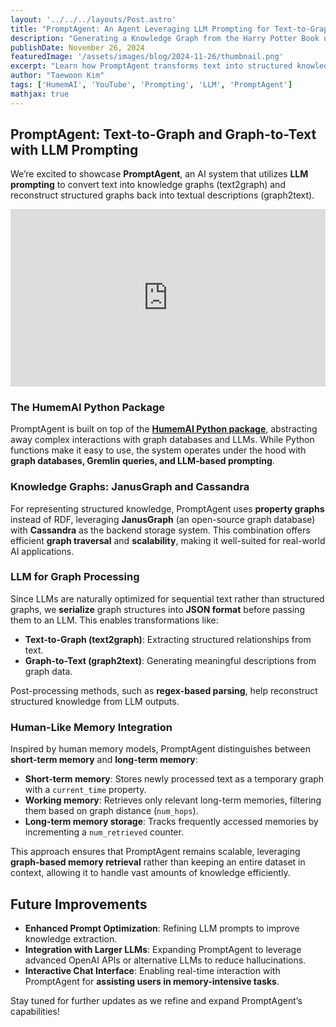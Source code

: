 ```yaml
---
layout: '../../../layouts/Post.astro'
title: "PromptAgent: An Agent Leveraging LLM Prompting for Text-to-Graph and Graph-to-Text"
description: "Generating a Knowledge Graph from the Harry Potter Book using LLM prompting."
publishDate: November 26, 2024
featuredImage: '/assets/images/blog/2024-11-26/thumbnail.png'
excerpt: "Learn how PromptAgent transforms text into structured knowledge graphs and back using LLM-based prompting."
author: "Taewoon Kim"
tags: ['HumemAI', 'YouTube', 'Prompting', 'LLM', 'PromptAgent']
mathjax: true
---
```


## PromptAgent: Text-to-Graph and Graph-to-Text with LLM Prompting

We’re excited to showcase **PromptAgent**, an AI system that utilizes **LLM prompting** to convert text into knowledge graphs (text2graph) and reconstruct structured graphs back into textual descriptions (graph2text).

<div style="position: relative; padding-bottom: 56.25%; height: 0; overflow: hidden; max-width: 100%; height: auto;">
  <iframe src="https://www.youtube.com/embed/NU1JZE8kQeo" frameborder="0" allow="accelerometer; autoplay; clipboard-write; encrypted-media; gyroscope; picture-in-picture" allowfullscreen style="position: absolute; top: 0; left: 0; width: 100%; height: 100%;"></iframe>
</div>

### The HumemAI Python Package

PromptAgent is built on top of the **[HumemAI Python package](https://github.com/humemai/humemai)**, abstracting away complex interactions with graph databases and LLMs. While Python functions make it easy to use, the system operates under the hood with **graph databases, Gremlin queries, and LLM-based prompting**.

### Knowledge Graphs: JanusGraph and Cassandra

For representing structured knowledge, PromptAgent uses **property graphs** instead of RDF, leveraging **JanusGraph** (an open-source graph database) with **Cassandra** as the backend storage system. This combination offers efficient **graph traversal** and **scalability**, making it well-suited for real-world AI applications.

### LLM for Graph Processing

Since LLMs are naturally optimized for sequential text rather than structured graphs, we **serialize** graph structures into **JSON format** before passing them to an LLM. This enables transformations like:

- **Text-to-Graph (text2graph)**: Extracting structured relationships from text.
- **Graph-to-Text (graph2text)**: Generating meaningful descriptions from graph data.

Post-processing methods, such as **regex-based parsing**, help reconstruct structured knowledge from LLM outputs.

### Human-Like Memory Integration

Inspired by human memory models, PromptAgent distinguishes between **short-term memory** and **long-term memory**:

- **Short-term memory**: Stores newly processed text as a temporary graph with a `current_time` property.
- **Working memory**: Retrieves only relevant long-term memories, filtering them based on graph distance (`num_hops`).
- **Long-term memory storage**: Tracks frequently accessed memories by incrementing a `num_retrieved` counter.

This approach ensures that PromptAgent remains scalable, leveraging **graph-based memory retrieval** rather than keeping an entire dataset in context, allowing it to handle vast amounts of knowledge efficiently.

## Future Improvements

- **Enhanced Prompt Optimization**: Refining LLM prompts to improve knowledge extraction.
- **Integration with Larger LLMs**: Expanding PromptAgent to leverage advanced OpenAI APIs or alternative LLMs to reduce hallucinations.
- **Interactive Chat Interface**: Enabling real-time interaction with PromptAgent for **assisting users in memory-intensive tasks**.

Stay tuned for further updates as we refine and expand PromptAgent’s capabilities!
